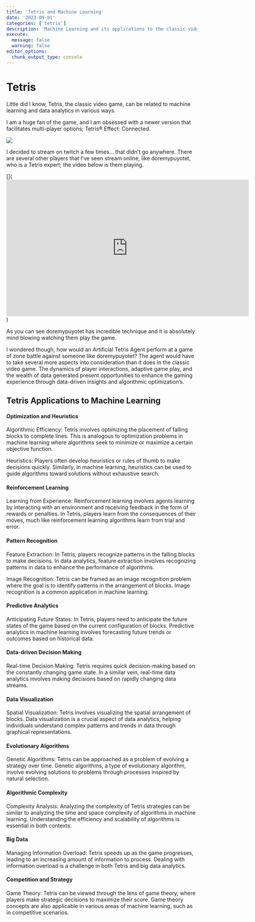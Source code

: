 ---
title: 'Tetris and Machine Learning'
date: '2023-09-01'
categories: ['tetris']
description: 'Machine Learning and its applications to the classic videogame: Tetris'
execute: 
  message: false
  warning: false
editor_options: 
  chunk_output_type: console
---

# Tetris

Little did I know, Tetris, the classic video game, can be related to machine learning and data analytics in various ways.

I am a huge fan of the game, and I am obsessed with a newer version that facilitates multi-player options; Tetris® Effect: Connected.

![](teriseffect.jpg){fig-align="center"}

I decided to stream on twitch a few times... that didn't go anywhere. There are several other players that I've seen stream online, like doremypuyotet, who is a Tetris expert; the video below is them playing.

\[\](<iframe width="640" height="360" src="https://www.youtube.com/embed/z3aXzz2Ux84" title="[Tetris Effect: Connected] Zone Battle: Doremy vs. uyeshota (07-02-2021, PC)" frameborder="0" allow="accelerometer; autoplay; clipboard-write; encrypted-media; gyroscope; picture-in-picture; web-share" allowfullscreen></iframe>)

As you can see doremypuyotet has incredible technique and it is absolutely mind blowing watching them play the game.

I wondered though, how would an Artificial Tetris Agent perform at a game of zone battle against someone like doremypuyotet? The agent would have to take several more aspects into consideration than it does in the classic video game. The dynamics of player interactions, adaptive game play, and the wealth of data generated present opportunities to enhance the gaming experience through data-driven insights and algorithmic optimization's.

## Tetris Applications to Machine Learning

#### Optimization and Heuristics

Algorithmic Efficiency: Tetris involves optimizing the placement of falling blocks to complete lines. This is analogous to optimization problems in machine learning where algorithms seek to minimize or maximize a certain objective function.

Heuristics: Players often develop heuristics or rules of thumb to make decisions quickly. Similarly, in machine learning, heuristics can be used to guide algorithms toward solutions without exhaustive search.

#### Reinforcement Learning

Learning from Experience: Reinforcement learning involves agents learning by interacting with an environment and receiving feedback in the form of rewards or penalties. In Tetris, players learn from the consequences of their moves, much like reinforcement learning algorithms learn from trial and error.

#### Pattern Recognition

Feature Extraction: In Tetris, players recognize patterns in the falling blocks to make decisions. In data analytics, feature extraction involves recognizing patterns in data to enhance the performance of algorithms.

Image Recognition: Tetris can be framed as an image recognition problem where the goal is to identify patterns in the arrangement of blocks. Image recognition is a common application in machine learning.

#### Predictive Analytics

Anticipating Future States: In Tetris, players need to anticipate the future states of the game based on the current configuration of blocks. Predictive analytics in machine learning involves forecasting future trends or outcomes based on historical data.

#### Data-driven Decision Making

Real-time Decision Making: Tetris requires quick decision-making based on the constantly changing game state. In a similar vein, real-time data analytics involves making decisions based on rapidly changing data streams.

#### Data Visualization

Spatial Visualization: Tetris involves visualizing the spatial arrangement of blocks. Data visualization is a crucial aspect of data analytics, helping individuals understand complex patterns and trends in data through graphical representations.

#### Evolutionary Algorithms

Genetic Algorithms: Tetris can be approached as a problem of evolving a strategy over time. Genetic algorithms, a type of evolutionary algorithm, involve evolving solutions to problems through processes inspired by natural selection.

#### Algorithmic Complexity

Complexity Analysis: Analyzing the complexity of Tetris strategies can be similar to analyzing the time and space complexity of algorithms in machine learning. Understanding the efficiency and scalability of algorithms is essential in both contexts.

#### Big Data

Managing Information Overload: Tetris speeds up as the game progresses, leading to an increasing amount of information to process. Dealing with information overload is a challenge in both Tetris and big data analytics.

#### Competition and Strategy

Game Theory: Tetris can be viewed through the lens of game theory, where players make strategic decisions to maximize their score. Game theory concepts are also applicable in various areas of machine learning, such as in competitive scenarios.
